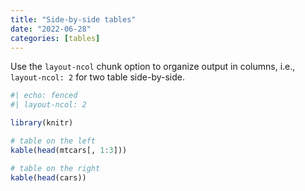 ```yaml
---
title: "Side-by-side tables"
date: "2022-06-28"
categories: [tables]
---
```


Use the `layout-ncol` chunk option to organize output in columns, i.e., `layout-ncol: 2` for two table side-by-side.

```r
#| echo: fenced
#| layout-ncol: 2

library(knitr)

# table on the left
kable(head(mtcars[, 1:3]))

# table on the right
kable(head(cars))
```
